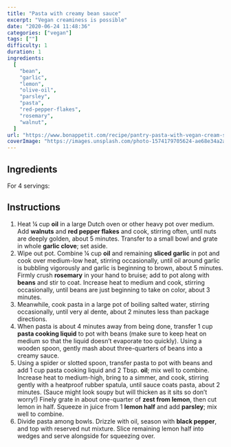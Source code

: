 ```yaml
---
title: "Pasta with creamy bean sauce"
excerpt: "Vegan creaminess is possible"
date: "2020-06-24 11:48:36"
categories: ["vegan"]
tags: [""]
difficulty: 1
duration: 1
ingredients:
  [
    "bean",
    "garlic",
    "lemon",
    "olive-oil",
    "parsley",
    "pasta",
    "red-pepper-flakes",
    "rosemary",
    "walnut",
  ]
url: "https://www.bonappetit.com/recipe/pantry-pasta-with-vegan-cream-sauce"
coverImage: "https://images.unsplash.com/photo-1574179705624-ae68e34a2aa7?ixid=MXwxMjA3fDB8MHxwaG90by1wYWdlfHx8fGVufDB8fHw%3D&ixlib=rb-1.2.1&auto=format&fit=crop&w=700&q=72"
---
```


## Ingredients

For 4 servings:

<ul>
  <Ingredient v="0.5" t="cup" i="extra-virgin olive oil" />
  <Ingredient v="1" t="cup" i="walnuts, finely chopped" />
  <Ingredient v="0.5" t="tsp" i="crushed red pepper flakes" />
  <Ingredient v="5" i="garlic cloves—1 whole, 4 thinly sliced" />
  <Ingredient v="1" t="sprigs" i="rosemary" />
  <Ingredient v="1" t="can" i="white beans" />
  <Ingredient v="12" t="oz." i="large tubular pasta" />
  <Ingredient i="salt" />
  <Ingredient v="1" i="lemon" />
  <Ingredient v="2" t="tbsp" i="finely chopped parsley" />
  <Ingredient i="Ground black pepper" />
</ul>

## Instructions

1. Heat ¼ cup **oil** in a large Dutch oven or other heavy pot over medium. Add **walnuts** and **red pepper flakes** and cook, stirring often, until nuts are deeply golden, about 5 minutes. Transfer to a small bowl and grate in whole **garlic clove**; set aside.
2. Wipe out pot. Combine ¼ cup **oil** and remaining **sliced garlic** in pot and cook over medium-low heat, stirring occasionally, until oil around garlic is bubbling vigorously and garlic is beginning to brown, about 5 minutes. Firmly crush **rosemary** in your hand to bruise; add to pot along with **beans** and stir to coat. Increase heat to medium and cook, stirring occasionally, until beans are just beginning to take on color, about 3 minutes.
3. Meanwhile, cook pasta in a large pot of boiling salted water, stirring occasionally, until very al dente, about 2 minutes less than package directions.
4. When pasta is about 4 minutes away from being done, transfer 1 cup **pasta cooking liquid** to pot with beans (make sure to keep heat on medium so that the liquid doesn’t evaporate too quickly). Using a wooden spoon, gently mash about three-quarters of beans into a creamy sauce.
5. Using a spider or slotted spoon, transfer pasta to pot with beans and add 1 cup pasta cooking liquid and 2 Tbsp. **oil**; mix well to combine. Increase heat to medium-high, bring to a simmer, and cook, stirring gently with a heatproof rubber spatula, until sauce coats pasta, about 2 minutes. (Sauce might look soupy but will thicken as it sits so don’t worry!) Finely grate in about one-quarter of **zest from lemon**, then cut lemon in half. Squeeze in juice from 1 **lemon half** and add **parsley**; mix well to combine.
6. Divide pasta among bowls. Drizzle with oil, season with **black pepper**, and top with reserved nut mixture. Slice remaining lemon half into wedges and serve alongside for squeezing over.
